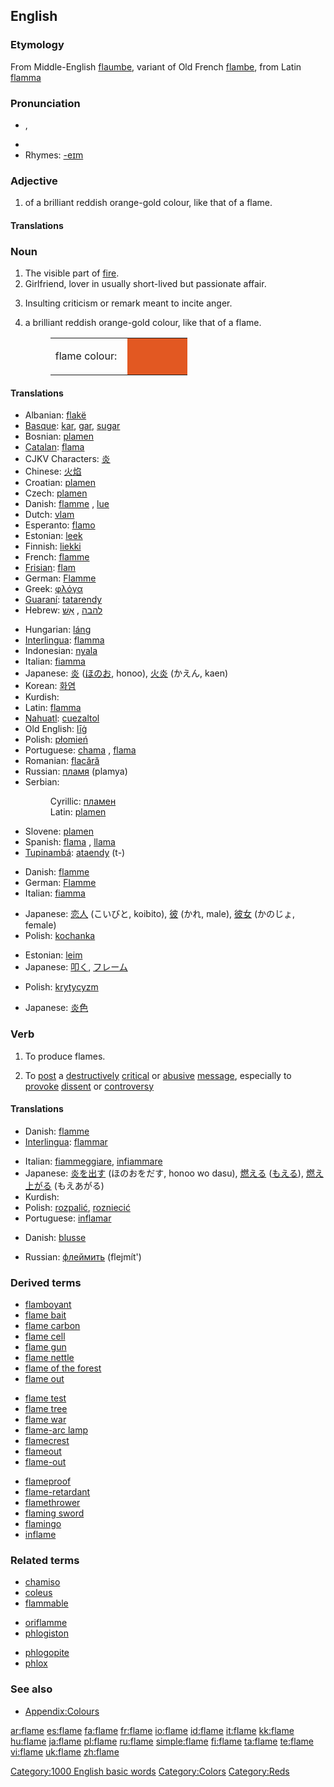 ==English==

===Etymology===
From Middle-English [[flaumbe]], variant of Old French [[flambe]], from Latin [[flamma]]

===Pronunciation===
*{{IPA|/fleɪm/}}, {{SAMPA|/fleIm/}}
*{{audio|en-us-flame.ogg|Audio (US)}}
*Rhymes: [[Rhymes:English:-eɪm|-eɪm]]

===Adjective===
{{en-adj-notcomp}}

# {{colour}} of a brilliant reddish orange-gold colour, like that of a flame.

====Translations====
{{trans-top|colour}}
{{trans-mid}}
{{trans-bottom}}

===Noun===
{{en-noun}}

# The visible part of [[fire]].
# Girlfriend, lover in usually short-lived but passionate affair.
# {{internet}} Insulting criticism or remark meant to incite anger.
# {{colour}} a brilliant reddish orange-gold colour, like that of a flame.
#:<table><tr><td>flame colour: &nbsp;</td><td bgcolor="#E25822" width="80">&nbsp; </td></tr></table>

====Translations====
{{trans-top|part of fire}}
*Albanian: [[flakë]] {{f}}
*[[Basque]]: [[kar]], [[gar]], [[su]][[gar]]
*Bosnian: [[plamen#Bosnian|plamen]] {{m}}
*[[Catalan]]: [[flama]] {{f}}
*CJKV Characters: [[炎]]
*Chinese: [[火焰]]
*Croatian: [[plamen]] {{m}}
*Czech: [[plamen#Czech|plamen]] {{m}}
*Danish: [[flamme]] {{c}}, [[lue]] {{c}}
*Dutch: [[vlam]] {{f}}
*Esperanto: [[flamo]]
*Estonian: [[leek]]
*Finnish: [[liekki]]
*French: [[flamme]] {{f}}
*[[Frisian]]: [[flam]]
*German: [[Flamme]] {{f}}
*Greek: [[φλόγα]] {{f}}
*[[Guaraní]]: [[tata]][[rendy]]
*Hebrew: [[להבה]] {{f}}, [[אש|אֵשׁ]] {{f}}
{{trans-mid}}
*Hungarian: [[láng]]
*[[Interlingua]]: [[flamma]]
*Indonesian: [[nyala]]
*Italian: [[fiamma]] {{f}}
*Japanese: [[炎]] ([[ほのお]], honoo), [[火炎]] (かえん, kaen)
*Korean: [[화염]]
*Kurdish: {{KUchar|[[بڵێسه‌]]}}
*Latin: [[flamma]] {{f}}
*[[Nahuatl]]: [[cuezaltol]]
*Old English: [[lig|līġ]]
*Polish: [[płomień]] {{m}}
*Portuguese: [[chama]] {{f}}, [[flama]] {{f}}
*Romanian: [[flacără]] {{f}}
*Russian: [[пламя]] {{n}} (plamya)
*Serbian:
*:Cyrillic: [[пламен#Serbian|пламен]] {{m}}
*:Latin: [[plamen#Serbian|plamen]] {{m}}
*Slovene: [[plamen]] {{m}}
*Spanish: [[flama]] {{f}}, [[llama]]
*[[Tupinambá]]: [[ataendy]] (t-)
{{trans-bottom}}

{{trans-top|girlfriend}}
*Danish: [[flamme]] {{c}}
*German: [[Flamme]] {{f}}
*Italian: [[fiamma]] {{f}}
{{trans-mid}}
*Japanese: [[恋人]] (こいびと, koibito), [[彼]] (かれ, male), [[彼女]] (かのじょ, female)
*Polish: [[kochanka]] {{f}}
{{trans-bottom}}

{{trans-top|criticism}}
*Estonian: [[leim]]
*Japanese: [[叩く]], [[フレーム]]
{{trans-mid}}
*Polish: [[krytycyzm]] {{m}}
{{trans-bottom}}

{{trans-top|colour}}
*Japanese: [[炎色]]
{{trans-mid}}
{{trans-bottom}}

===Verb===
{{en-verb|flam|ing}}

# To produce flames.
# {{internet}} To [[post]] a [[destructively]] [[critical]] or [[abusive]] [[message]], especially to [[provoke]] [[dissent]] or [[controversy]]

====Translations====
{{trans-top|make fire}}
*Danish: [[flamme]]
*[[Interlingua]]: [[flammar]]
{{trans-mid}}
*Italian: [[fiammeggiare]], [[infiammare]]
*Japanese: [[炎]]を[[出す]] (ほのおをだす, honoo wo dasu), [[燃える]] ([[もえる]]), [[燃え上がる]] (もえあがる)
*Kurdish: {{KUchar|[[ئاگرگرتن]]}}
*Polish: [[rozpalić]], [[rozniecić]]
*Portuguese: [[inflamar]]
{{trans-bottom}}

{{trans-top|post message}}
*Danish: [[blusse]]
{{trans-mid}}
*Russian: [[флеймить]] (flejmít')
{{trans-bottom}}

===Derived terms===
{{top3}}
*[[flamboyant]]
*[[flame bait]]
*[[flame carbon]]
*[[flame cell]]
*[[flame gun]]
*[[flame nettle]]
*[[flame of the forest]]
*[[flame out]]
{{mid3}}
*[[flame test]]
*[[flame tree]]
*[[flame war]]
*[[flame-arc lamp]]
*[[flamecrest]]
*[[flameout]]
*[[flame-out]]
{{mid3}}
*[[flameproof]]
*[[flame-retardant]]
*[[flamethrower]]
*[[flaming sword]]
*[[flamingo]]
*[[inflame]]
{{bottom}}

===Related terms===
{{top3}}
*[[chamiso]]
*[[coleus]]
*[[flammable]]
{{mid3}}
*[[oriflamme]]
*[[phlogiston]]
{{mid3}}
*[[phlogopite]]
*[[phlox]]
{{bottom}}

===See also===
*[[Wiktionary_Appendix:Colours|Appendix:Colours]]

[[Category:1000 English basic words]]
[[Category:Colors]]
[[Category:Reds]]

[[ar:flame]]
[[es:flame]]
[[fa:flame]]
[[fr:flame]]
[[io:flame]]
[[id:flame]]
[[it:flame]]
[[kk:flame]]
[[hu:flame]]
[[ja:flame]]
[[pl:flame]]
[[ru:flame]]
[[simple:flame]]
[[fi:flame]]
[[ta:flame]]
[[te:flame]]
[[vi:flame]]
[[uk:flame]]
[[zh:flame]]